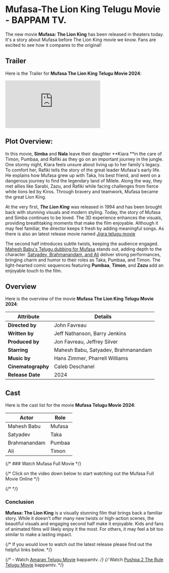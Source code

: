 


# Mufasa-The Lion King Telugu Movie - BAPPAM TV.

<Breadcrumbs />

The new movie **Mufasa: The Lion King** has been released in theaters today. It's a story about Mufasa before The Lion King movie we know. Fans are excited to see how it compares to the original!

<MDXImage
  src={SEO_OBJ.MUFASA.featuredImage}
  alt={SEO_OBJ.MUFASA.featuredImageAltText}
  title={SEO_OBJ.MUFASA.featuredImageAltText}
  extraStyling=" !h-96 max-w-[380px] lg:min-h-[400px] lg:h-auto lg:w-2/5 m-auto"
/>

## Trailer

Here is the Trailer for **Mufasa The Lion King Telugu Movie 2024**:

<iframe
  src="https://www.youtube.com/embed/Ow0b1SwZN3I?si=h0hGW1ZG6KU_j7VE"
  title="Mechanic Rocky Telugu Trailer"
  frameborder="0"
  allow="accelerometer; autoplay; clipboard-write; encrypted-media; gyroscope; picture-in-picture; web-share"
  referrerpolicy="strict-origin-when-cross-origin"
  allowfullscreen
  className="w-full h-[300px] lg:min-h-[500px]"
></iframe>

## Plot Overview:

In this movie, **Simba** and **Nala** leave their daughter **Kiara **in the care of Timon, Pumbaa, and Rafiki as they go on an important journey in the jungle. One stormy night, Kiara feels unsure about living up to her family's legacy. To comfort her, Rafiki tells the story of the great leader Mufasa's early life. He explains how Mufasa grew up with Taka, his best friend, and went on a dangerous journey to find the legendary land of Milele. Along the way, they met allies like Sarabi, Zazu, and Rafiki while facing challenges from fierce white lions led by Kiros. Through bravery and teamwork, Mufasa became the great Lion King.

At the very first, **_The Lion King_** was released in 1994 and has been brought back with stunning visuals and modern styling. Today, the story of Mufasa and Simba continues to be loved. The 3D experience enhances the visuals, providing breathtaking moments that make the film enjoyable. Although it may feel familiar, the director keeps it fresh by adding meaningful songs. As there is also an latest release movie named [Jigra telugu movie](https://www.abomma.com/Jigra "Jigra Telugu Movie")

The second half introduces subtle twists, keeping the audience engaged. [Mahesh Babu's Telugu dubbing for Mufasa](https://www.imdb.com/title/tt0344845/) stands out, adding depth to the character. [Satyadev, Brahmanandam, and Ali](https://www.imdb.com/title/tt0344845/) deliver strong performances, bringing charm and humor to their roles as Taka, Pumbaa, and Timon. The light-hearted comic sequences featuring **Pumbaa**, **Timon**, and **Zazu** add an enjoyable touch to the film.

## Overview

Here is the overview of the movie **Mufasa The Lion King Telugu Movie 2024**:

| **Attribute**      | **Details**                         |
| ------------------ | ----------------------------------- |
| **Directed by**    | John Favreau                        |
| **Written by**     | Jeff Nathanson, Barry Jenkins       |
| **Produced by**    | Jon Favreau, Jeffrey Silver         |
| **Starring**       | Mahesh Babu, Satyadev, Brahmanandam |
| **Music by**       | Hans Zimmer, Pharrell Williams      |
| **Cinematography** | Caleb Deschanel                     |
| **Release Date**   | 2024                                |

## Cast

Here is the cast list for the movie **Mufasa Telugu Movie 2024**:

| Actor        | Role   |
| ------------ | ------ |
| Mahesh Babu  | Mufasa |
| Satyadev     | Taka   |
| Brahmanandam | Pumbaa |
| Ali          | Timon  |

{/* ### Watch Mufasa Full Movie */}

{/* Click on the video down below to start watching out the Mufasa Full Movie Online */}

{/* <VideoFrame url={SEO_OBJ.MUFASA.relativeURL} /> */}

### Conclusion

**Mufasa: The Lion King** is a visually stunning film that brings back a familiar story. While it doesn't offer many new twists or high-action scenes, the beautiful visuals and engaging second half make it enjoyable. Kids and fans of animated films will likely enjoy it the most. For others, it may feel a bit too similar to make a lasting impact.

{/* If you would love to watch out the latest release please find out the helpful links below. */}

{/* - Watch [Amaran Telugu Movie](https://www.bappamtv.pro/amaran-telugu-movie "Amaran Telugu movie") bappamtv. */}
{/* Watch [Pushpa 2 The Rule Telugu Movie](https://www.bappamtv.pro/pushpa-2-the-rule "Pushpa 2 the rule telugu movie") bappamtv. */}
